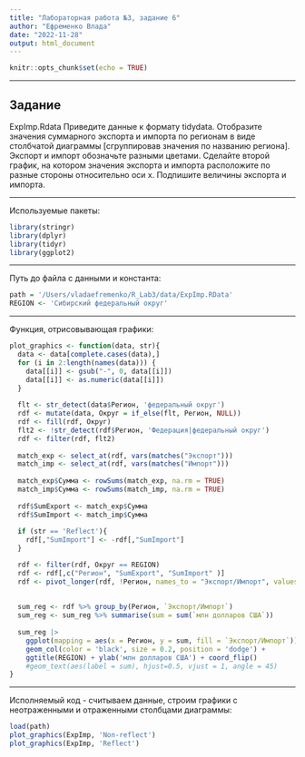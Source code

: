 ```yaml
---
title: "Лабораторная работа №3, задание 6"
author: "Ефременко Влада"
date: "2022-11-28"
output: html_document
---
```


```r
knitr::opts_chunk$set(echo = TRUE)
```
***
## Задание ##

ExpImp.Rdata Приведите данные к формату tidydata. Отобразите значения суммарного экспорта и импорта по регионам в виде столбчатой диаграммы [сгруппировав значения по названию региона]. Экспорт и импорт обозначьте разными цветами. Сделайте второй график, на котором значения экспорта и импорта расположите по разные стороны относительно оси x. Подпишите величины экспорта и импорта.

***
Используемые пакеты:
```r
library(stringr)
library(dplyr)
library(tidyr)
library(ggplot2)
```
***
Путь до файла с данными и константа:
```r
path = '/Users/vladaefremenko/R_Lab3/data/ExpImp.RData'
REGION <- 'Сибирский федеральный округ'
```
***
Функция, отрисовывающая графики:
```r
plot_graphics <- function(data, str){
  data <- data[complete.cases(data),]
  for (i in 2:length(names(data))) {
    data[[i]] <- gsub("-", 0, data[[i]])
    data[[i]] <- as.numeric(data[[i]])
  }
  
  flt <- str_detect(data$Регион, 'федеральный округ')
  rdf <- mutate(data, Округ = if_else(flt, Регион, NULL))
  rdf <- fill(rdf, Округ)
  flt2 <- !str_detect(rdf$Регион, 'Федерация|федеральный округ')
  rdf <- filter(rdf, flt2)
  
  match_exp <- select_at(rdf, vars(matches("Экспорт")))
  match_imp <- select_at(rdf, vars(matches("Импорт")))
  
  match_exp$Сумма <- rowSums(match_exp, na.rm = TRUE)
  match_imp$Сумма <- rowSums(match_imp, na.rm = TRUE)
  
  rdf$SumExport <- match_exp$Сумма
  rdf$SumImport <- match_imp$Сумма
  
  if (str == 'Reflect'){
    rdf[,"SumImport"] <- -rdf[,"SumImport"]
  }

  rdf <- filter(rdf, Округ == REGION)
  rdf <- rdf[,c("Регион", "SumExport", "SumImport" )]
  rdf <- pivot_longer(rdf, !Регион, names_to = "Экспорт/Импорт", values_to = "млн долларов США")
  
  
  sum_reg <- rdf %>% group_by(Регион, `Экспорт/Импорт`) 
  sum_reg <- sum_reg %>% summarise(sum = sum(`млн долларов США`))
  
  sum_reg |>
    ggplot(mapping = aes(x = Регион, y = sum, fill = `Экспорт/Импорт`)) +
    geom_col(color = 'black', size = 0.2, position = 'dodge') + 
    ggtitle(REGION) + ylab('млн долларов США') + coord_flip() 
    #geom_text(aes(label = sum), hjust=0.5, vjust = 1, angle = 45)
}
```
***
Исполняемый код - считываем данные, строим графики с неотраженными и отраженными столбцами диаграммы:
```r
load(path)
plot_graphics(ExpImp, 'Non-reflect')
plot_graphics(ExpImp, 'Reflect')
```